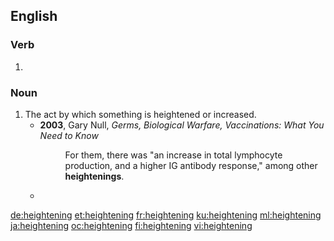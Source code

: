 ==English==

===Verb===
{{head|en|present participle}}

# {{present participle of|heighten|lang=en|nocat=1}}

===Noun===
{{en-noun}}

# The act by which something is heightened or increased.
#* '''2003''', Gary Null, ''Germs, Biological Warfare, Vaccinations: What You Need to Know''
#*: For them, there was "an increase in total lymphocyte production, and a higher IG antibody response," among other '''heightenings'''.
#* {{quote-text|year=1970|author=Heinrich Wölfflin|title=Drawings of Albrecht Dürer|page=4|passage=There are flourishes and coloratura passages in this art, '''heightenings''' and sharpenings of the line that serve only to give the needy linear system a value of its own in confrontation with nature.}}

[[de:heightening]]
[[et:heightening]]
[[fr:heightening]]
[[ku:heightening]]
[[ml:heightening]]
[[ja:heightening]]
[[oc:heightening]]
[[fi:heightening]]
[[vi:heightening]]